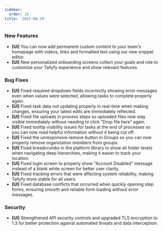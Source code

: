 ```yaml
---
sidebar:
  order: 18
title: '2022-08-29'
---
```


### New Features

- **[UI]** You can now add permanent custom content to your team's homepage with videos, links and formatted text using our new snippet editor.
- **[UI]** New personalized onboarding screens collect your goals and role to customize your Tallyfy experience and show relevant features.

### Bug Fixes

- **[UI]** Fixed required dropdown fields incorrectly showing error messages even when values were selected, allowing tasks to complete properly again.
- **[UI]** Fixed task data not updating properly in real-time when making changes, ensuring your latest edits are immediately reflected.
- **[UI]** Fixed file uploads in process steps so uploaded files now stay visible immediately without needing to click "Drop file here" again.
- **[UI]** Fixed tooltip visibility issues for tasks at the end of processes so you can now read helpful information without it being cut off.
- **[UI]** Fixed the unresponsive remove button in Groups so you can now properly remove organization members from groups.
- **[UI]** Fixed breadcrumbs in the platform library to show all folder levels when navigating deep hierarchies, making it easier to track your location.
- **[UI]** Fixed login screen to properly show "Account Disabled" message instead of a blank white screen for better user clarity.
- **[UI]** Fixed tracking errors that were affecting system reliability, making Tallyfy more stable for all users.
- **[UI]** Fixed database conflicts that occurred when quickly opening step forms, ensuring smooth and reliable form loading without error messages.

### Security

- **[UI]** Strengthened API security controls and upgraded TLS encryption to 1.3 for better protection against automated threats and data interception.